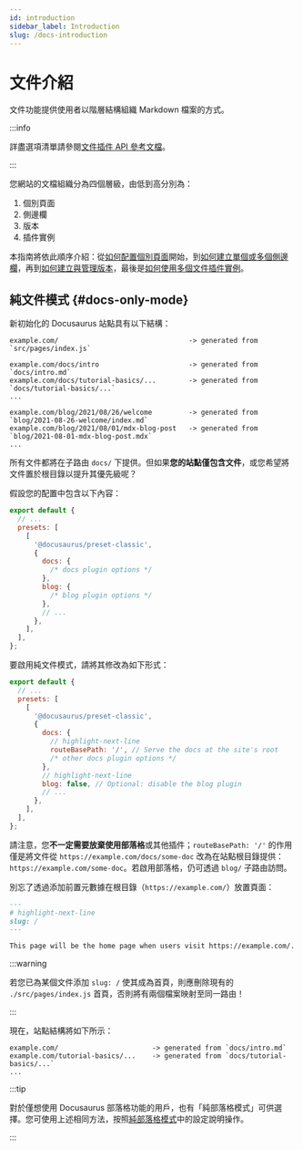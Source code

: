 ```yaml
---
id: introduction
sidebar_label: Introduction
slug: /docs-introduction
---
```


# 文件介紹

文件功能提供使用者以階層結構組織 Markdown 檔案的方式。

:::info

詳盡選項清單請參閱[文件插件 API 參考文檔](./../../api/plugins/plugin-content-docs.mdx)。

:::

您網站的文檔組織分為四個層級，由低到高分別為：

1. 個別頁面
2. 側邊欄
3. 版本
4. 插件實例

本指南將依此順序介紹：從[如何配置個別頁面](./docs-create-doc.mdx)開始，到[如何建立單個或多個側邊欄](./sidebar/index.mdx)，再到[如何建立與管理版本](./versioning.mdx)，最後是[如何使用多個文件插件實例](./docs-multi-instance.mdx)。

## 純文件模式 {#docs-only-mode}

新初始化的 Docusaurus 站點具有以下結構：

```
example.com/                                -> generated from `src/pages/index.js`

example.com/docs/intro                      -> generated from `docs/intro.md`
example.com/docs/tutorial-basics/...        -> generated from `docs/tutorial-basics/...`
...

example.com/blog/2021/08/26/welcome         -> generated from `blog/2021-08-26-welcome/index.md`
example.com/blog/2021/08/01/mdx-blog-post   -> generated from `blog/2021-08-01-mdx-blog-post.mdx`
...
```

所有文件都將在子路由 `docs/` 下提供。但如果**您的站點僅包含文件**，或您希望將文件置於根目錄以提升其優先級呢？

假設您的配置中包含以下內容：

```js title="docusaurus.config.js"
export default {
  // ...
  presets: [
    [
      '@docusaurus/preset-classic',
      {
        docs: {
          /* docs plugin options */
        },
        blog: {
          /* blog plugin options */
        },
        // ...
      },
    ],
  ],
};
```

要啟用純文件模式，請將其修改為如下形式：

```js title="docusaurus.config.js"
export default {
  // ...
  presets: [
    [
      '@docusaurus/preset-classic',
      {
        docs: {
          // highlight-next-line
          routeBasePath: '/', // Serve the docs at the site's root
          /* other docs plugin options */
        },
        // highlight-next-line
        blog: false, // Optional: disable the blog plugin
        // ...
      },
    ],
  ],
};
```

請注意，您**不一定需要放棄使用部落格**或其他插件；`routeBasePath: '/'` 的作用僅是將文件從 `https://example.com/docs/some-doc` 改為在站點根目錄提供：`https://example.com/some-doc`。若啟用部落格，仍可透過 `blog/` 子路由訪問。

別忘了透過添加前置元數據在根目錄（`https://example.com/`）放置頁面：

```md title="docs/intro.md"
---
# highlight-next-line
slug: /
---

This page will be the home page when users visit https://example.com/.
```

:::warning

若您已為某個文件添加 `slug: /` 使其成為首頁，則應刪除現有的 `./src/pages/index.js` 首頁，否則將有兩個檔案映射至同一路由！

:::

現在，站點結構將如下所示：

```
example.com/                       -> generated from `docs/intro.md`
example.com/tutorial-basics/...    -> generated from `docs/tutorial-basics/...`
...
```

:::tip

對於僅想使用 Docusaurus 部落格功能的用戶，也有「純部落格模式」可供選擇。您可使用上述相同方法，按照[純部落格模式](../../blog.mdx#blog-only-mode)中的設定說明操作。

:::